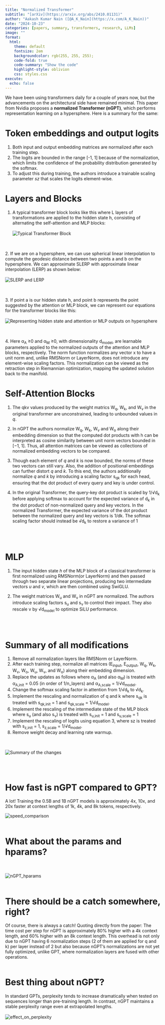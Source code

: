 ```yaml
---
title: "Normalized Transformer"
subtitle: "[arXiv](https://arxiv.org/abs/2410.01131)"
author: "Aakash Kumar Nain ([@A_K_Nain](https://x.com/A_K_Nain))"
date: "2024-10-23"
categories: [papers, summary, transformers, research, LLMs]
image: ""
format:
  html:
    theme: default
    fontsize: 2em
    backgroundcolor: rgb(255, 255, 255);
    code-fold: true
    code-summary: "Show the code"
    highlight-style: oblivion
    css: styles.css
execute: 
  echo: false
---
```


We have been using transformers daily for a couple of years now, but the advancements on the architectural side have remained minimal. This paper from Nvidia proposes a **normalized Transformer (nGPT)**, which performs representation learning on a hypersphere. Here is a summary for the same:


# Token embeddings and output logits

1. Both input and output embedding matrices are normalized after each training step.
2. The logits are bounded in the range [-1, 1] because of the normalization, which limits the confidence of the probability distribution generated by the softmax.
3. To adjust this during training, the authors introduce a trainable scaling parameter *sz* that scales the logits element-wise.



# Layers and Blocks

1. A typical transformer block looks like this where L layers of transformations are applied to the hidden state h, consisting of alternating the self-attention and MLP blocks:<br><br>
![Typical Transformer Block](../paper_screenshots/nGPT/1.png)

<br><br>
2. If we are on a hypersphere, we can use spherical linear interpolation to compute the geodesic distance between two points a and b on the hypersphere. We can approximate SLERP with approximate linear interpolation (LERP) as shown below: <br><br>
![SLERP and LERP](../paper_screenshots/nGPT/2.png)

<br><br>
3. If point a is our hidden state h, and point b represents the point suggested by the attention or MLP block, we can represent our equations for the transformer blocks like this: <br><br>
![Representing hidden state and attention or MLP outputs on hypersphere](../paper_screenshots/nGPT/3.png)

<br><br>
4. Here α~A~ ≥0 and α~M~ ≥0, with dimensionality d~model~, are learnable parameters applied to the normalized outputs of the attention and MLP blocks, respectively. The norm function normalizes any vector x to have a unit norm and, unlike RMSNorm or LayerNorm, does not introduce any element-wise scaling factors. This normalization can be viewed as the retraction step in Riemannian optimization, mapping the updated solution back to the manifold.


# Self-Attention Blocks
1. The qkv values produced by the weight matrics W~q~, W~k~, and W~v~ in the original transformer are unconstrained, leading to unbounded values in *q*.

2. In nGPT the authors normalize W~q~, W~k~, W~v~ and W~o~ along their embedding dimension so that the computed dot products with h can be interpreted as cosine similarity between unit norm vectors bounded in [−1, 1]. Thus, all attention matrices can be viewed as collections of normalized embedding vectors to be compared.

3. Though each element of *q* and *k* is now bounded, the norms of these two vectors can still vary. Also, the addition of positional embeddings can further distort *q* and *k*. To this end, the authors additionally normalize *q* and *k* by introducing a scaling factor s~qk~ for each head, ensuring that the dot product of every query and key is under control.

4. In the original Transformer, the query-key dot product is scaled by 1/√d~k~ before applying softmax to account for the expected variance of d~k~ in the dot product of non-normalized query and key vectors. In the normalized Transformer, the expected variance of the dot product between the normalized query and key vectors is 1/dk. The softmax scaling factor should instead be √d~k~ to restore a variance of 1


<br><br>

# MLP
1. The input hidden state *h* of the MLP block of a classical transformer is first normalized using RMSNorm(or LayerNorm) and then passed through two separate linear projections, producing two intermediate vectors *u* and *v*, which are then combined using SwiGLU.

2. The weight matrices W~u~ and W~v~ in nGPT are normalized. The authors introduce scaling factors s~u~ and s~ν~ to control their impact. They also rescale ν by √d~model~ to optimize SiLU performance.


<br><br>

# Summary of all modifications
1. Remove all normalization layers like RMSNorm or LayerNorm.
2. After each training step, normalize all matrices (E~input~, E~output~, W~q~, W~k~, W~v~, W~o~, W~u~, W~ν~, and W~o~) along their embedding dimension.
3. Replace the updates as follows where α~A~ (and also α~M~) is treated with α~A,init~ = 0.05 (in order of 1/n_layers) and α~A,scale~ = 1/√d~model~.
4. Change the softmax scaling factor in attention from 1/√d~k~ to √d~k~.
5. Implement the rescaling and normalization of q and k where s~qk~ is treated with s~qk,init~ = 1 and s~qk,scale~ = 1/√d~model~.
6. Implement the rescaling of the intermediate state of the MLP block where s~u~ (and also s~ν~) is treated with s~u,init~ = 1 and s~u,scale~ = 1
7. Implement the rescaling of logits using equation 3, where sz is treated with s~z,init~ = 1, s~z,scale~ = 1/√d~model~.
8. Remove weight decay and learning rate warmup.

<br><br>
![Summary of the changes](../paper_screenshots/nGPT/4.png)

<br><br>


# How fast is nGPT compared to GPT?

A lot! Training the 0.5B and 1B nGPT models is approximately 4x, 10x, and 20x faster at context lengths of 1k, 4k, and 8k tokens, respectively.

![speed_comparison](../paper_screenshots/nGPT/5.png)
<br><br>


# What about the params and hparams?
<br><br>
![nGPT_hparams](../paper_screenshots/nGPT/6.png)
<br><br>


# There should be a catch somewhere, right?
Of course, there is always a catch! Quoting directly from the paper: The time cost per step for nGPT is approximately 80% higher with a 4k context length, and 60% higher with an 8k context length. This overhead is not only due to nGPT having 6 normalization steps (2 of them are applied for q and k) per layer instead of 2 but also because nGPT’s normalizations are not yet fully optimized, unlike GPT, where normalization layers are fused with other operations.
<br><br>


# Best thing about nGPT?
In standard GPTs, perplexity tends to increase dramatically when tested on sequences longer than pre-training length. In contrast, nGPT maintains a stable perplexity range even at extrapolated lengths.
<br><br>
![effect_on_perplexity](../paper_screenshots/nGPT/7.png)
<br><br>